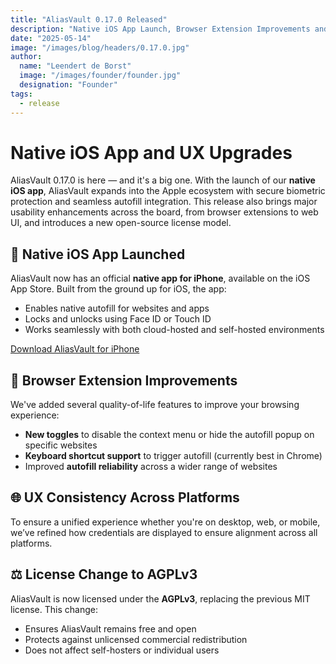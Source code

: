 ```yaml
---
title: "AliasVault 0.17.0 Released"
description: "Native iOS App Launch, Browser Extension Improvements and more"
date: "2025-05-14"
image: "/images/blog/headers/0.17.0.jpg"
author:
  name: "Leendert de Borst"
  image: "/images/founder/founder.jpg"
  designation: "Founder"
tags:
  - release
---
```


# Native iOS App and UX Upgrades

AliasVault 0.17.0 is here — and it's a big one. With the launch of our **native iOS app**, AliasVault expands into the Apple ecosystem with secure biometric protection and seamless autofill integration. This release also brings major usability enhancements across the board, from browser extensions to web UI, and introduces a new open-source license model.

<ClickableImage
  src="/images/blog/releases/0.17.0.jpg"
  alt="AliasVault 0.17.0 Release"
  caption="Introducing the AliasVault iOS App"
/>

## 📱 Native iOS App Launched

AliasVault now has an official **native app for iPhone**, available on the iOS App Store. Built from the ground up for iOS, the app:

- Enables native autofill for websites and apps
- Locks and unlocks using Face ID or Touch ID
- Works seamlessly with both cloud-hosted and self-hosted environments

[Download AliasVault for iPhone](https://apps.apple.com/app/id6745490915)

## 🧩 Browser Extension Improvements

We've added several quality-of-life features to improve your browsing experience:

- **New toggles** to disable the context menu or hide the autofill popup on specific websites
- **Keyboard shortcut support** to trigger autofill (currently best in Chrome)
- Improved **autofill reliability** across a wider range of websites

## 🌐 UX Consistency Across Platforms

To ensure a unified experience whether you're on desktop, web, or mobile, we’ve refined how credentials are displayed to ensure alignment across all platforms.

## ⚖️ License Change to AGPLv3

AliasVault is now licensed under the **AGPLv3**, replacing the previous MIT license. This change:

- Ensures AliasVault remains free and open
- Protects against unlicensed commercial redistribution
- Does not affect self-hosters or individual users

<GitHubRelease version="0.17.1" />
